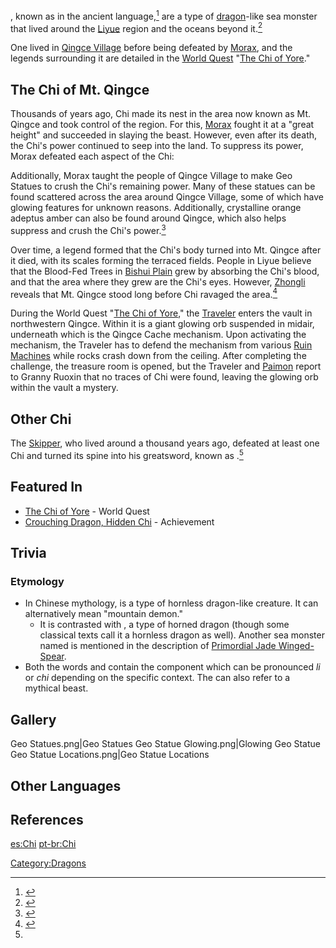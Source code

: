 {{Character Infobox
|image            = Screenshot Chi of Guyun - Inside Vault.png
|region           = Liyue
|type             = Historical
}}
{{Lang|'''Chi'''|zh=螭|zh_rm=Chī}}, known as {{Lang|'''Qingce'''|zh=轻策|zh_rm=Qīngcè}} in the ancient language,<ref>{{Ref/Book|Diary of Roald the Adventurer|2|title=Qingce Village}}</ref> are a type of [[dragon]]-like sea monster that lived around the [[Liyue]] region and the oceans beyond it.<ref name="Serpent Spine">{{Ref/Weapon|Serpent Spine}}</ref>

One lived in [[Qingce Village]] before being defeated by [[Morax]], and the legends surrounding it are detailed in the [[World Quest]] "[[The Chi of Yore]]."

==The Chi of Mt. Qingce==
Thousands of years ago, Chi made its nest in the area now known as Mt. Qingce and took control of the region. For this, [[Morax]] fought it at a "great height" and succeeded in slaying the beast. However, even after its death, the Chi's power continued to seep into the land. To suppress its power, Morax defeated each aspect of the Chi:

{{Quote|...Rex Lapis overcame the Chi, but the Chi could not perish in its entirety. Thus did Rex Lapis conquer each of its facets in turn: its spirit was bound in the north, its bones were pinned in the south-east, its flesh was incarcerated in the north-west, its soul was fettered in the north-east, and its form was crushed in the south-west...|Incomplete Writing at Qingce Village}}

Additionally, Morax taught the people of Qingce Village to make Geo Statues to crush the Chi's remaining power. Many of these statues can be found scattered across the area around Qingce Village, some of which have glowing features for unknown reasons. Additionally, crystalline orange adeptus amber can also be found around Qingce, which also helps suppress and crush the Chi's power.<ref>{{Ref/Furnishing|Adeptus Amber: A Striking Sight}}</ref>

Over time, a legend formed that the Chi's body turned into Mt. Qingce after it died, with its scales forming the terraced fields. People in Liyue believe that the Blood-Fed Trees in [[Bishui Plain]] grew by absorbing the Chi's blood, and that the area where they grew are the Chi's eyes. However, [[Zhongli]] reveals that Mt. Qingce stood long before Chi ravaged the area.<ref>{{Ref/Quest|The Stars Inscribe the Year's Wishes|note=Zhongli's open world dialogue}}</ref>

During the World Quest "[[The Chi of Yore]]," the [[Traveler]] enters the vault in northwestern Qingce. Within it is a giant glowing orb suspended in midair, underneath which is the Qingce Cache mechanism. Upon activating the mechanism, the Traveler has to defend the mechanism from various [[Ruin Machines]] while rocks crash down from the ceiling. After completing the challenge, the treasure room is opened, but the Traveler and [[Paimon]] report to Granny Ruoxin that no traces of Chi were found, leaving the glowing orb within the vault a mystery.

==Other Chi==
The [[Skipper]], who lived around a thousand years ago, defeated at least one Chi and turned its spine into his greatsword, known as {{Lang|[[Serpent Spine]]|zh=螭骨剑|zh_tl=Chi Spine Sword}}.<ref name="Serpent Spine" />

==Featured In==
*[[The Chi of Yore]] - World Quest
*[[Crouching Dragon, Hidden Chi]] - Achievement
<!--*The Qingce Cache mechanism - ???-->

==Trivia==
===Etymology===
*In Chinese mythology, {{Lang|mini=1|zh={{wt|螭||Chinese}}|zh_rm=chi}} is a type of hornless dragon-like creature. It can alternatively mean "mountain demon."
**It is contrasted with {{Lang|mini=1|zh={{wt|虯|虬|Chinese}}|zh_rm=qiú}}, a type of horned dragon (though some classical texts call it a hornless dragon as well). Another sea monster named {{Lang|Baqiu|zh=八虬|zh_rm=Bāqiú}} is mentioned in the description of [[Primordial Jade Winged-Spear]].
*Both the words {{Lang|Chi|zh=螭}} and {{Lang|Zhongli|zh=钟离}} contain the component {{Lang|mini=1|zh=离}} which can be pronounced ''li'' or ''chi'' depending on the specific context. The {{Lang|mini=1|zh=离}} can also refer to a mythical beast.

==Gallery==
<gallery hideaddbutton="true" captionalign="center">
Geo Statues.png|Geo Statues
Geo Statue Glowing.png|Glowing Geo Statue
Geo Statue Locations.png|Geo Statue Locations
</gallery>

==Other Languages==
{{Other Languages
|en       = Chi
|zhs      = 螭
|zhs_rm   = Chī
|zht      = 螭
|zht_rm   = Chī
|zh_tl    = {{w|Chi (mythology)|Chi}}
|ja       = {{Rubi|螭|ち}}
|ja_rm    = Chi
|ja_tl    = Chi
|ko       = {{tt|교룡|蛟龍}}
|ko_rm    = Gyoryong
|ko_tl    = {{w|Jiaolong}}
|es       = Chi
|fr       = Chi
|ru       = Чи
|th       = Chi
|vi       = {{tt|Li|螭}}
|vi_tl    = Chi
|de       = Chi
|id       = Chi
|pt       = Chi
}}

==References==
{{Reflist}}
[[Category:Dragons]]

[[es:Chi]]
[[pt-br:Chi]]